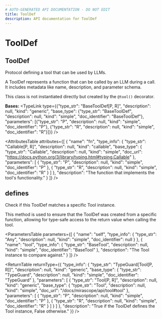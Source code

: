 ```yaml
---
# AUTO-GENERATED API DOCUMENTATION - DO NOT EDIT
title: ToolDef
description: API documentation for ToolDef
---
```


# ToolDef

## <ApiType type="Class" path="tooldef" symbolName="ToolDef" /> ToolDef

Protocol defining a tool that can be used by LLMs.

A ToolDef represents a function that can be called by an LLM during a call.
It includes metadata like name, description, and parameter schema.

This class is not instantiated directly but created by the `@tool()` decorator.

**Bases:** 
<TypeLink type={{"type_str": "BaseToolDef[P, R]", "description": null, "kind": "generic", "base_type": {"type_str": "BaseToolDef", "description": null, "kind": "simple", "doc_identifier": "BaseToolDef"}, "parameters": [{"type_str": "P", "description": null, "kind": "simple", "doc_identifier": "P"}, {"type_str": "R", "description": null, "kind": "simple", "doc_identifier": "R"}]}} />

<AttributesTable
  attributes={[
  {
    "name": "fn",
    "type_info": {
      "type_str": "Callable[P, R]",
      "description": null,
      "kind": "callable",
      "base_type": {
        "type_str": "Callable",
        "description": null,
        "kind": "simple",
        "doc_url": "https://docs.python.org/3/library/typing.html#typing.Callable"
      },
      "parameters": [
        {
          "type_str": "P",
          "description": null,
          "kind": "simple",
          "doc_identifier": "P"
        },
        {
          "type_str": "R",
          "description": null,
          "kind": "simple",
          "doc_identifier": "R"
        }
      ]
    },
    "description": "The function that implements the tool's functionality."
  }
]}
/>

## <ApiType type="Function" path="tooldef" symbolName="defines" /> defines

Check if this ToolDef matches a specific Tool instance.

This method is used to ensure that the ToolDef was created from a specific
function, allowing for type-safe access to the return value when calling
the tool.

<ParametersTable
  parameters={[
  {
    "name": "self",
    "type_info": {
      "type_str": "Any",
      "description": null,
      "kind": "simple",
      "doc_identifier": null
    }
  },
  {
    "name": "tool",
    "type_info": {
      "type_str": "BaseTool",
      "description": null,
      "kind": "simple",
      "doc_identifier": "BaseTool"
    },
    "description": "The Tool instance to compare against."
  }
]}
/>

<ReturnTable
  returnType={{
  "type_info": {
    "type_str": "TypeGuard[Tool[P, R]]",
    "description": null,
    "kind": "generic",
    "base_type": {
      "type_str": "TypeGuard",
      "description": null,
      "kind": "simple",
      "doc_identifier": "TypeGuard"
    },
    "parameters": [
      {
        "type_str": "Tool[P, R]",
        "description": null,
        "kind": "generic",
        "base_type": {
          "type_str": "Tool",
          "description": null,
          "kind": "simple",
          "doc_url": "/docs/mirascope/api/tool#tool"
        },
        "parameters": [
          {
            "type_str": "P",
            "description": null,
            "kind": "simple",
            "doc_identifier": "P"
          },
          {
            "type_str": "R",
            "description": null,
            "kind": "simple",
            "doc_identifier": "R"
          }
        ]
      }
    ]
  },
  "description": "True if the ToolDef defines the Tool instance, False otherwise."
}}
/>


